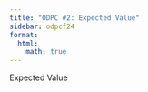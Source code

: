 ```yaml
---
title: "ODPC #2: Expected Value"
sidebar: odpcf24
format:
  html:
    math: true
---
```

Expected Value